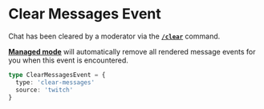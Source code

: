 
# <Twitch size={36} /> Clear Messages Event

Chat has been cleared by a moderator via the [**`/clear`**](https://help.twitch.tv/s/article/chat-commands?language=en_US#AllMods) command.

[**Managed mode**](/functions/event#managed-mode) will automatically remove all rendered message events for you when this event is encountered.

```ts filename="Event Data"
type ClearMessagesEvent = {
  type: 'clear-messages'
  source: 'twitch'
}
```
